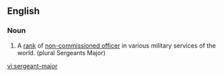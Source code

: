 ==English==

===Noun===
{{en-noun}}
{{wikipedia}}

#A [[rank]] of [[non-commissioned officer]] in various military services of the world. (plural Sergeants Major)

[[vi:sergeant-major]]